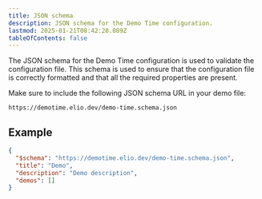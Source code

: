 ```yaml
---
title: JSON schema
description: JSON schema for the Demo Time configuration.
lastmod: 2025-01-21T08:42:28.089Z
tableOfContents: false
---
```



The JSON schema for the Demo Time configuration is used to validate the configuration file. This schema is used to ensure that the configuration file is correctly formatted and that all the required properties are present.

Make sure to include the following JSON schema URL in your demo file: 

`https://demotime.elio.dev/demo-time.schema.json`

## Example

```json
{
  "$schema": "https://demotime.elio.dev/demo-time.schema.json",
  "title": "Demo",
  "description": "Demo description",
  "demos": []
}
```